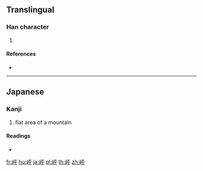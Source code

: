 ==Translingual==

===Han character===
{{Han char|rn=46|rad=山|as=05|sn=8|four=|canj=UMFJ|ids=⿰山平}}

# {{defn|Han|sort=山05}}

====References====
* {{Han ref|kx=0310.071|hdz=10766.081|uh=5CBC|ud=23740}}

----

==Japanese==

===Kanji===
{{ja-kanji|grade=|rs=山05}}

# flat area of a mountain

====Readings====
* {{ja-readings|on=|kun=[[ゆり]] (yuri)}}

[[fr:岼]]
[[hu:岼]]
[[ja:岼]]
[[pl:岼]]
[[th:岼]]
[[zh:岼]]